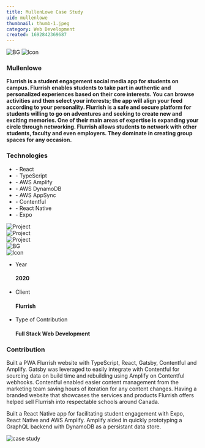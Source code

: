 ```yaml
---
title: MullenLowe Case Study
uid: mullenlowe
thumbnail: thumb-1.jpeg
category: Web Development
created: 1692842369687
---
```


<PortfolioHeader media="/assets/case-studies/mullenlowe-logo.png" />

<div className="container">
  <div data-aos="zoom-in">
    <div class="d-flex project-infos-wrap shadow-box mb-24">
      <img src="/assets/bg1.png" alt="BG" class="bg-img" />
      <img src="/assets/icons/icon2.png" alt="Icon" />
      <div class="project-details-info flex-1">
        <h3>Mullenlowe</h3>
        <p>
          <b>
            Flurrish is a student engagement social media app for students on
            campus. Flurrish enables students to take part in authentic and
            personalized experiences based on their core interests. You can
            browse activities and then select your interests; the app will align
            your feed according to your personality. Flurrish is a safe and
            secure platform for students willing to go on adventures and seeking
            to create new and exciting memories. One of their main areas of
            expertise is expanding your circle through networking. Flurrish
            allows students to network with other students, faculty and even
            employers. They dominate in creating group spaces for any occasion.
          </b>
        </p>
      </div>
      <div class="project-details-info flex-1">
        <h3>Technologies</h3>
        <ul>
          <li>- React</li>
          <li>- TypeScript</li>
          <li>- AWS Amplify</li>
          <li>- AWS DynamoDB</li>
          <li>- AWS AppSync</li>
          <li>- Contentful</li>
          <li>- React Native</li>
          <li>- Expo</li>
        </ul>
      </div>
    </div>
  </div>
  <div class="project-details-2-img mb-24" data-aos="zoom-in">
    <img src="/assets/case-studies/mullenlowe-banner-1.png" alt="Project" />
  </div>
  <div class="row mb-24">
    <div class="col-md-6" data-aos="zoom-in">
      <div class="project-details-3-img">
        <img
          src="/assets/case-studies/mullenlowe-thumbnail-1.png"
          alt="Project"
        />
      </div>
    </div>
    <div class="col-md-6" data-aos="zoom-in">
      <div class="project-details-3-img">
        <img
          src="/assets/case-studies/mullenlowe-thumbnail-2.png"
          alt="Project"
        />
      </div>
    </div>
  </div>
  <div data-aos="zoom-in">
    <div class="project-about-2 d-flex shadow-box mb-24">
      <img src="/assets/bg1.png" alt="BG" class="bg-img" />
      <div class="left-details">
        <img src="/assets/icons/icon3.png" alt="Icon" />
        <ul>
          <li>
            <p>Year</p>
            <h4>2020</h4>
          </li>
          <li>
            <p>Client</p>
            <h4>Flurrish</h4>
          </li>
          <li>
            <p>Type of Contribution</p>
            <h4>Full Stack Web Development</h4>
          </li>
        </ul>
      </div>
      <div class="right-details">
        <h3>Contribution</h3>
        <p>
          Built a PWA Flurrish website with TypeScript, React, Gatsby,
          Contentful and Amplify. Gatsby was leveraged to easily integrate with
          Contentful for sourcing data on build time and rebuilding using
          Amplify on Contentful webhooks. Contentful enabled easier content
          management from the marketing team saving hours of iteration for any
          content changes. Having a branded website that showcases the services
          and products Flurrish offers helped sell Flurrish into respectable
          schools around Canada.
        </p>
        <p>
          Built a React Native app for facilitating student engagement with
          Expo, React Native and AWS Amplify. Amplify aided in quickly
          prototyping a GraphQL backend with DynamoDB as a persistant data
          store.
        </p>
      </div>
    </div>
  </div>
</div>

<div className="project-details-img" data-aos="zoom-in">
  <img src="/assets/case-studies/mullenlowe-banner-2.png" alt="case study" />
</div>

<PortfolioFooter />
